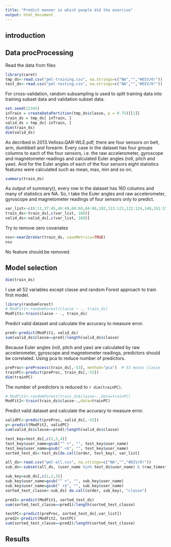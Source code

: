 ```yaml
---
title: "Predict manner in which people did the exercise"
output: html_document
---
```


## introduction

## Data procProcessing
Read the data from files
```r
library(caret)
tmp_ds<-read.csv("pml-training.csv", na.strings=c("NA","","#DIV/0!"))
test_ds<-read.csv("pml-testing.csv", na.strings=c("NA","","#DIV/0!"))
```

For cross-validation, random subsampling is used to split training data into training subset data and validation subset data.  
```r
set.seed(12345)
inTrain = createDataPartition(tmp_ds$classe, p = 0.75)[[1]]
train_ds = tmp_ds[ inTrain, ]
valid_ds = tmp_ds[-inTrain, ]
dim(train_ds)
dim(valid_ds)
```
As decribed in 2013.Velloso.QAR-WLE.pdf, there are four sensors on belt, arm, dumbbell and forearm. Every case in the dataset has four groups columns to each of the four sensors, i.e. the raw accelerometer, gyroscope and magnetometer readings and calculated Euler angles (roll, pitch and yaw). And for the Euler angles of each of the four sensors eight statistics features were calculated such as mean, max, min and so on. 
```r
summary(train_ds)
```
As output of summary(), every row in the dataset has 160 columns and many of statistics are NA. So, I take the Euler angles and raw accelerometer, gyroscope and magnetometer readings of four sensors only to predict.
```r
var_list<-c(8:11,37:45,46:49,60:68,84:86,102,113:121,122:124,140,151:159)
train_ds<-train_ds[,c(var_list, 160)]
valid_ds<-valid_ds[,c(var_list, 160)]
```
Try to remove zero covariates
```r
nsv<-nearZeroVar(train_ds, saveMetrics=TRUE)
nsv
```
No feature should be removed.

## Model selection
```r
dim(train_ds)
```
I use all 52 variables except classe and random Forest approach to train first model.
```r
library(randomForest)
# ModFit1<-randomForest(classe ~ ., train_ds)
ModFit1<-train(classe ~ ., train_ds)
```
Predict valid dataset and  calculate the accuracy to measure error.
```r
pred<-predict(ModFit1, valid_ds)
sum(valid_ds$classe==pred)/length(valid_ds$classe)  
```

Because Euler angles (roll, pitch and yaw) are calculated by raw accelerometer, gyroscope and magnetometer readings, predictors should be correlated. Using pca to reduce number of predictors.
```r
preProc<-preProcess(train_ds[,-53], method="pca")  # 53 means classe
trainPC<-predict(preProc, train_ds[,-53])
dim(trainPC)
```
The number of predictors is reduced to `r dim(trainPC)`. 
```r
# ModFit2<-randomForest(train_ds$classe~.,data=trainPC)
ModFit2<-train(train_ds$classe~.,data=trainPC)
```
Predict valid dataset and  calculate the accuracy to measure error.
```r
validPC<-predict(preProc, valid_ds[,-53])
y<-predict(ModFit2, validPC)
sum(valid_ds$classe==pred)/length(valid_ds$classe)
```

```r
test_key=test_ds[,c(2,3,4)]
test_key$user_name=gsub("^ +", "", test_key$user_name)
test_key$user_name=gsub(" +$", "", test_key$user_name)
sorted_test_ds<-test_ds[do.call(order, test_key), var_list]

all_ds<-read.csv("pml-all.csv", na.strings=c("NA","","#DIV/0!"))
sub_ds<-subset(all_ds, (user_name %in% test_ds$user_name) & (raw_timestamp_part_1 %in% test_ds$raw_timestamp_part_1) & (raw_timestamp_part_2 %in% test_ds$raw_timestamp_part_2), select=c("user_name","raw_timestamp_part_1","raw_timestamp_part_2","classe"))

sub_key=sub_ds[,c(1,2,3)]
sub_key$user_name=gsub("^ +", "", sub_key$user_name)
sub_key$user_name=gsub(" +$", "", sub_key$user_name)
sorted_test_classe<-sub_ds[ do.call(order, sub_key), "classe"]

pred1<-predict(ModFit1, sorted_test_ds)
sum(sorted_test_classe==pred1)/length(sorted_test_classe)

testPC<-predict(preProc, sorted_test_ds[,var_list])
pred2<-predict(ModFit2, testPC)
sum(sorted_test_classe==pred2)/length(sorted_test_classe)
```
## Results
